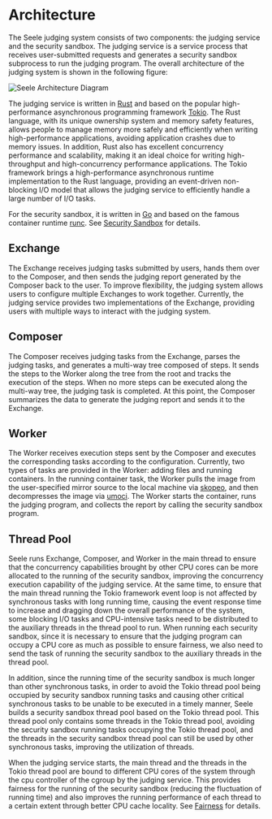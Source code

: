 # Architecture

The Seele judging system consists of two components: the judging service and the security sandbox. The judging service is a service process that receives user-submitted requests and generates a security sandbox subprocess to run the judging program.
The overall architecture of the judging system is shown in the following figure:

![Seele Architecture Diagram](/architecture.jpg)

The judging service is written in [Rust](https://www.rust-lang.org/) and based on the popular high-performance asynchronous programming framework [Tokio](https://tokio.rs/).
The Rust language, with its unique ownership system and memory safety features, allows people to manage memory more safely and efficiently when writing high-performance applications, avoiding application crashes due to memory issues.
In addition, Rust also has excellent concurrency performance and scalability, making it an ideal choice for writing high-throughput and high-concurrency performance applications.
The Tokio framework brings a high-performance asynchronous runtime implementation to the Rust language, providing an event-driven non-blocking I/O model that allows the judging service to efficiently handle a large number of I/O tasks.

For the security sandbox, it is written in [Go](https://go.dev/) and based on the famous container runtime [runc](https://github.com/opencontainers/runc/). See [Security Sandbox](/advanced/sandbox) for details.

## Exchange

The Exchange receives judging tasks submitted by users, hands them over to the Composer, and then sends the judging report generated by the Composer back to the user. To improve flexibility, the judging system allows users to configure multiple Exchanges to work together.
Currently, the judging service provides two implementations of the Exchange, providing users with multiple ways to interact with the judging system.

## Composer

The Composer receives judging tasks from the Exchange, parses the judging tasks, and generates a multi-way tree composed of steps. It sends the steps to the Worker along the tree from the root and tracks the execution of the steps.
When no more steps can be executed along the multi-way tree, the judging task is completed. At this point, the Composer summarizes the data to generate the judging report and sends it to the Exchange.

## Worker

The Worker receives execution steps sent by the Composer and executes the corresponding tasks according to the configuration. Currently, two types of tasks are provided in the Worker: adding files and running containers.
In the running container task, the Worker pulls the image from the user-specified mirror source to the local machine via [skopeo](https://github.com/containers/skopeo), and then decompresses the image via [umoci](https://github.com/opencontainers/umoci).
The Worker starts the container, runs the judging program, and collects the report by calling the security sandbox program.

## Thread Pool

Seele runs Exchange, Composer, and Worker in the main thread to ensure that the concurrency capabilities brought by other CPU cores can be more allocated to the running of the security sandbox, improving the concurrency execution capability of the judging service. At the same time, to ensure that the main thread running the Tokio framework event loop is not affected by synchronous tasks with long running time, causing the event response time to increase and dragging down the overall performance of the system, some blocking I/O tasks and CPU-intensive tasks need to be distributed to the auxiliary threads in the thread pool to run. When running each security sandbox, since it is necessary to ensure that the judging program can occupy a CPU core as much as possible to ensure fairness, we also need to send the task of running the security sandbox to the auxiliary threads in the thread pool.

In addition, since the running time of the security sandbox is much longer than other synchronous tasks, in order to avoid the Tokio thread pool being occupied by security sandbox running tasks and causing other critical synchronous tasks to be unable to be executed in a timely manner, Seele builds a security sandbox thread pool based on the Tokio thread pool. This thread pool only contains some threads in the Tokio thread pool, avoiding the security sandbox running tasks occupying the Tokio thread pool, and the threads in the security sandbox thread pool can still be used by other synchronous tasks, improving the utilization of threads.

When the judging service starts, the main thread and the threads in the Tokio thread pool are bound to different CPU cores of the system through the cpu controller of the cgroup by the judging service. This provides fairness for the running of the security sandbox (reducing the fluctuation of running time) and also improves the running performance of each thread to a certain extent through better CPU cache locality. See [Fairness](/advanced/fairness) for details.
